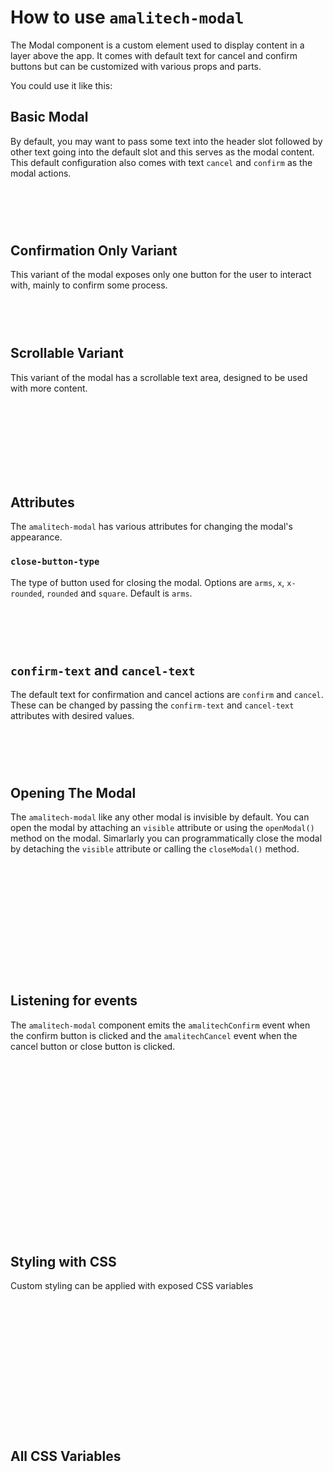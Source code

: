 
<Meta of={ModalStories} />

# How to use `amalitech-modal`

The Modal component is a custom element used to display content in a layer above the app. It comes with default text for cancel and confirm buttons but can be customized with various props and parts.

You could use it like this:

## Basic Modal

By default, you may want to pass some text into the header slot followed by other text going into the default slot and this serves as the modal content. This default configuration also comes with text `cancel` and `confirm` as the modal actions.

<Canvas of={ModalStories.BasicModal} />

```html
<amalitech-modal>
  <span slot="header">Confirm or exit</span>
  Lorem ipsum dolor sit amet consectetur adipisicing elit.
</amalitech-modal>
```

## Confirmation Only Variant

This variant of the modal exposes only one button for the user to interact with, mainly to confirm some process.

<Canvas of={ModalStories.ConfirmationModal} />

```html
<amalitech-modal confirmation> 
    Some agreement you might want to confirm 
</amalitech-modal>
```

## Scrollable Variant

This variant of the modal has a scrollable text area, designed to be used with more content.

<Canvas of={ModalStories.ScrollableModal} />

```html
<amalitech-modal scrollable>
  <span slot="header">A very long agreement</span>
  Lorem ipsum dolor sit amet consectetur, adipisicing elit. Corporis est illo in ipsum dicta libero, cumque, voluptate nisi alias officia sed iste quia voluptatibus quasi esse,
  perspiciatis impedit velit! Explicabo aliquid earum doloremque hic doloribus minus optio dolore, quisquam esse, reiciendis, excepturi praesentium. Sapiente soluta culpa
  consectetur quos sit fugit illum officiis iusto optio. Illo id corporis nostrum aut cum dicta nemo sed. Dolor temporibus accusantium sunt beatae doloribus pariatur, iure,
  provident eligendi officiis explicabo quam, saepe qui consequuntur quaerat sequi praesentium ipsam aut. Molestiae repellat quam voluptatibus dolor tempore adipisci dolore optio
  culpa ut eius necessitatibus voluptatum maxime architecto, quo quas dignissimos porro consequatur? Praesentium
</amalitech-modal>
```

## Attributes

The `amalitech-modal` has various attributes for changing the modal's appearance.

### `close-button-type`

The type of button used for closing the modal. Options are `arms`, `x`, `x-rounded`, `rounded` and `square`. Default is `arms`.

<Canvas of={ModalStories.CustomCloseButton} />

```html
<amalitech-modal close-button-type="x-rounded">
  <span slot="header">Confirm or exit</span>
  Lorem ipsum dolor sit amet consectetur adipisicing elit.
</amalitech-modal>
```

## `confirm-text` and `cancel-text`

The default text for confirmation and cancel actions are `confirm` and `cancel`. These can be changed by passing the `confirm-text` and `cancel-text` attributes with desired values.

<Canvas of={ModalStories.CustomButtonTexts} />

```html
<amalitech-modal confirm-text="agree" cancel-text="go back">
  <span slot="header">Confirm or exit</span>
  Lorem ipsum dolor sit amet consectetur adipisicing elit.
</amalitech-modal>
```

## Opening The Modal

The `amalitech-modal` like any other modal is invisible by default. You can open the modal by attaching an `visible` attribute or using the `openModal()` method on the modal. Simarlarly you can programmatically close the modal by detaching the `visible` attribute or calling the `closeModal()` method.

```html
<body>
  <amalitech-modal>
    <span slot="header">Confirm or exit</span>
    Lorem ipsum dolor sit amet consectetur adipisicing elit.
  </amalitech-modal>
</body>
<script>
  const modal = document.querySelector('amalitech-modal');
  modal.openModal();
  modal.closeModal();
  modal.setAttribute("visible", '');
</script>
```

## Listening for events

The `amalitech-modal` component emits the `amalitechConfirm` event when the confirm button is clicked and the `amalitechCancel` event when the cancel button or close button is clicked.

```html
<body>
  <amalitech-modal>
    <span slot="header">Confirm or exit</span>
    Lorem ipsum dolor sit amet consectetur adipisicing elit.
  </amalitech-modal>
</body>
<script>
  const modal = document.querySelector('amalitech-modal');

  modal.addEventListener('amalitechConfirm', e => {
    // do something
    console.log(e);
  });

  multiple.addEventListener('amalitechCancel', e => {
    // do something
    console.log(e);
  });
</script>
```

## Styling with CSS

Custom styling can be applied with exposed CSS variables

```html
<head> 
    amalitech-modal {
        --modal-background: #fff;
        --modal-width: 500px;
        --confirm-button-background: #eee;
        --cancel-button-color: #1e1e1e;
    }
</head>
<body>
  <amalitech-modal>
    <span slot="header">Confirm or exit</span>
    Lorem ipsum dolor sit amet consectetur adipisicing elit.
  </amalitech-modal>
</body>
```

## All CSS Variables

```css
    amalitech-modal {
        /* Colors */
        --modal-background: #fff;
        --confirm-button-background: #dd5928;
        --confirm-button-color: #fff;
        --cancel-button-background: #fff;
        --cancel-button-color: #dd5928;

        /* Sizes */
        --modal-width: 500px;
        --modal-top-before: 10vh;
        --modal-top-after: 15vh;
        --modal-header-font-size: 1.5rem;
    }
```